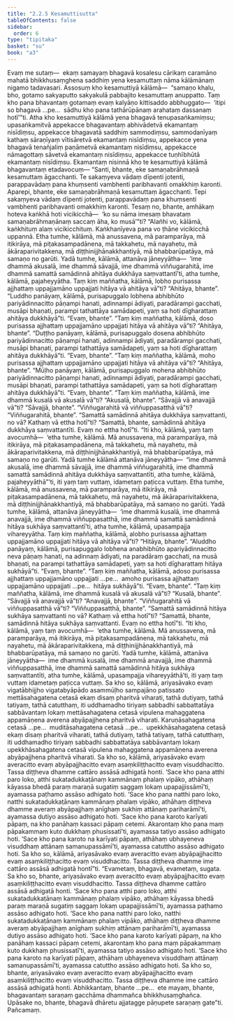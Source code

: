 ```yaml
---
title: "2.2.5 Kesamuttisutta"
tableOfContents: false
sidebar:
  order: 6
type: "tipitaka"
basket: "su"
book: "a3"
---
```



<DynamicBreadcrumb />

<Division number="66" book="a3">

<Paragraph number="472" book="a3">
Evaṃ me sutaṃ—  ekaṃ samayaṃ bhagavā kosalesu cārikaṃ caramāno mahatā bhikkhusaṃghena saddhiṃ yena kesamuttaṃ nāma kālāmānaṃ nigamo tadavasari. Assosuṃ kho kesamuttiyā kālāmā—  “samaṇo khalu, bho, gotamo sakyaputto sakyakulā pabbajito kesamuttaṃ anuppatto. Taṃ kho pana bhavantaṃ gotamaṃ evaṃ kalyāṇo kittisaddo abbhuggato—  ‘itipi so bhagavā …pe…  sādhu kho pana tathārūpānaṃ arahataṃ dassanaṃ hotī’”ti.
</Paragraph>

<Paragraph number="473" book="a3">
Atha kho kesamuttiyā kālāmā yena bhagavā tenupasaṅkamiṃsu; upasaṅkamitvā appekacce bhagavantaṃ abhivādetvā ekamantaṃ nisīdiṃsu, appekacce bhagavatā saddhiṃ sammodiṃsu, sammodanīyaṃ kathaṃ sāraṇīyaṃ vītisāretvā ekamantaṃ nisīdiṃsu, appekacce yena bhagavā tenañjaliṃ paṇāmetvā ekamantaṃ nisīdiṃsu, appekacce nāmagottaṃ sāvetvā ekamantaṃ nisīdiṃsu, appekacce tuṇhībhūtā ekamantaṃ nisīdiṃsu. Ekamantaṃ nisinnā kho te kesamuttiyā kālāmā bhagavantaṃ etadavocuṃ—
</Paragraph>

<Paragraph number="474" book="a3">
“Santi, bhante, eke samaṇabrāhmaṇā kesamuttaṃ āgacchanti. Te sakaṃyeva vādaṃ dīpenti jotenti, parappavādaṃ pana khuṃsenti vambhenti paribhavanti omakkhiṃ karonti. Aparepi, bhante, eke samaṇabrāhmaṇā kesamuttaṃ āgacchanti. Tepi sakaṃyeva vādaṃ dīpenti jotenti, parappavādaṃ pana khuṃsenti vambhenti paribhavanti omakkhiṃ karonti. Tesaṃ no, bhante, amhākaṃ hoteva kaṅkhā hoti vicikicchā—  ‘ko su nāma imesaṃ bhavataṃ samaṇabrāhmaṇānaṃ saccaṃ āha, ko musā’”ti? “Alañhi vo, kālāmā, kaṅkhituṃ alaṃ vicikicchituṃ. Kaṅkhanīyeva pana vo ṭhāne vicikicchā uppannā.
</Paragraph>

<Paragraph number="475" book="a3">
Etha tumhe, kālāmā, mā anussavena, mā paramparāya, mā itikirāya, mā piṭakasampadānena, mā takkahetu, mā nayahetu, mā ākāraparivitakkena, mā diṭṭhinijjhānakkhantiyā, mā bhabbarūpatāya, mā samaṇo no garūti. Yadā tumhe, kālāmā, attanāva jāneyyātha—  ‘ime dhammā akusalā, ime dhammā sāvajjā, ime dhammā viññugarahitā, ime dhammā samattā samādinnā ahitāya dukkhāya saṃvattantī’ti, atha tumhe, kālāmā, pajaheyyātha.
</Paragraph>

<Paragraph number="476" book="a3">
Taṃ kiṃ maññatha, kālāmā, lobho purisassa ajjhattaṃ uppajjamāno uppajjati hitāya vā ahitāya vā”ti?
</Paragraph>

<Paragraph number="477" book="a3">
“Ahitāya, bhante”.
</Paragraph>

<Paragraph number="478" book="a3">
“Luddho panāyaṃ, kālāmā, purisapuggalo lobhena abhibhūto pariyādinnacitto pāṇampi hanati, adinnampi ādiyati, paradārampi gacchati, musāpi bhaṇati, parampi tathattāya samādapeti, yaṃ sa hoti dīgharattaṃ ahitāya dukkhāyā”ti.
</Paragraph>

<Paragraph number="479" book="a3">
“Evaṃ, bhante”.
</Paragraph>

<Paragraph number="480" book="a3">
“Taṃ kiṃ maññatha, kālāmā, doso purisassa ajjhattaṃ uppajjamāno uppajjati hitāya vā ahitāya vā”ti?
</Paragraph>

<Paragraph number="481" book="a3">
“Ahitāya, bhante”.
</Paragraph>

<Paragraph number="482" book="a3">
“Duṭṭho panāyaṃ, kālāmā, purisapuggalo dosena abhibhūto pariyādinnacitto pāṇampi hanati, adinnampi ādiyati, paradārampi gacchati, musāpi bhaṇati, parampi tathattāya samādapeti, yaṃ sa hoti dīgharattaṃ ahitāya dukkhāyā”ti.
</Paragraph>

<Paragraph number="483" book="a3">
“Evaṃ, bhante”.
</Paragraph>

<Paragraph number="484" book="a3">
“Taṃ kiṃ maññatha, kālāmā, moho purisassa ajjhattaṃ uppajjamāno uppajjati hitāya vā ahitāya vā”ti?
</Paragraph>

<Paragraph number="485" book="a3">
“Ahitāya, bhante”.
</Paragraph>

<Paragraph number="486" book="a3">
“Mūḷho panāyaṃ, kālāmā, purisapuggalo mohena abhibhūto pariyādinnacitto pāṇampi hanati, adinnampi ādiyati, paradārampi gacchati, musāpi bhaṇati, parampi tathattāya samādapeti, yaṃ sa hoti dīgharattaṃ ahitāya dukkhāyā”ti.
</Paragraph>

<Paragraph number="487" book="a3">
“Evaṃ, bhante”.
</Paragraph>

<Paragraph number="488" book="a3">
“Taṃ kiṃ maññatha, kālāmā, ime dhammā kusalā vā akusalā vā”ti?
</Paragraph>

<Paragraph number="489" book="a3">
“Akusalā, bhante”.
</Paragraph>

<Paragraph number="490" book="a3">
“Sāvajjā vā anavajjā vā”ti?
</Paragraph>

<Paragraph number="491" book="a3">
“Sāvajjā, bhante”.
</Paragraph>

<Paragraph number="492" book="a3">
“Viññugarahitā vā viññuppasatthā vā”ti?
</Paragraph>

<Paragraph number="493" book="a3">
“Viññugarahitā, bhante”.
</Paragraph>

<Paragraph number="494" book="a3">
“Samattā samādinnā ahitāya dukkhāya saṃvattanti, no vā? Kathaṃ vā ettha hotī”ti?
</Paragraph>

<Paragraph number="495" book="a3">
“Samattā, bhante, samādinnā ahitāya dukkhāya saṃvattantīti. Evaṃ no ettha hotī”ti.
</Paragraph>

<Paragraph number="496" book="a3">
“Iti kho, kālāmā, yaṃ taṃ avocumhā—  ‘etha tumhe, kālāmā. Mā anussavena, mā paramparāya, mā itikirāya, mā piṭakasampadānena, mā takkahetu, mā nayahetu, mā ākāraparivitakkena, mā diṭṭhinijjhānakkhantiyā, mā bhabbarūpatāya, mā samaṇo no garūti. Yadā tumhe kālāmā attanāva jāneyyātha—  “ime dhammā akusalā, ime dhammā sāvajjā, ime dhammā viññugarahitā, ime dhammā samattā samādinnā ahitāya dukkhāya saṃvattantīti, atha tumhe, kālāmā, pajaheyyāthā”’ti, iti yaṃ taṃ vuttaṃ, idametaṃ paṭicca vuttaṃ.
</Paragraph>

<Paragraph number="497" book="a3">
Etha tumhe, kālāmā, mā anussavena, mā paramparāya, mā itikirāya, mā piṭakasampadānena, mā takkahetu, mā nayahetu, mā ākāraparivitakkena, mā diṭṭhinijjhānakkhantiyā, mā bhabbarūpatāya, mā samaṇo no garūti. Yadā tumhe, kālāmā, attanāva jāneyyātha—  ‘ime dhammā kusalā, ime dhammā anavajjā, ime dhammā viññuppasatthā, ime dhammā samattā samādinnā hitāya sukhāya saṃvattantī’ti, atha tumhe, kālāmā, upasampajja vihareyyātha.
</Paragraph>

<Paragraph number="498" book="a3">
Taṃ kiṃ maññatha, kālāmā, alobho purisassa ajjhattaṃ uppajjamāno uppajjati hitāya vā ahitāya vā”ti?
</Paragraph>

<Paragraph number="499" book="a3">
“Hitāya, bhante”.
</Paragraph>

<Paragraph number="500" book="a3">
“Aluddho panāyaṃ, kālāmā, purisapuggalo lobhena anabhibhūto apariyādinnacitto neva pāṇaṃ hanati, na adinnaṃ ādiyati, na paradāraṃ gacchati, na musā bhaṇati, na parampi tathattāya samādapeti, yaṃ sa hoti dīgharattaṃ hitāya sukhāyā”ti.
</Paragraph>

<Paragraph number="501" book="a3">
“Evaṃ, bhante”.
</Paragraph>

<Paragraph number="502" book="a3">
“Taṃ kiṃ maññatha, kālāmā, adoso purisassa ajjhattaṃ uppajjamāno uppajjati …pe…  amoho purisassa ajjhattaṃ uppajjamāno uppajjati …pe…  hitāya sukhāyā”ti.
</Paragraph>

<Paragraph number="503" book="a3">
“Evaṃ, bhante”.
</Paragraph>

<Paragraph number="504" book="a3">
“Taṃ kiṃ maññatha, kālāmā, ime dhammā kusalā vā akusalā vā”ti?
</Paragraph>

<Paragraph number="505" book="a3">
“Kusalā, bhante”.
</Paragraph>

<Paragraph number="506" book="a3">
“Sāvajjā vā anavajjā vā”ti?
</Paragraph>

<Paragraph number="507" book="a3">
“Anavajjā, bhante”.
</Paragraph>

<Paragraph number="508" book="a3">
“Viññugarahitā vā viññuppasatthā vā”ti?
</Paragraph>

<Paragraph number="509" book="a3">
“Viññuppasatthā, bhante”.
</Paragraph>

<Paragraph number="510" book="a3">
“Samattā samādinnā hitāya sukhāya saṃvattanti no vā? Kathaṃ vā ettha hotī”ti?
</Paragraph>

<Paragraph number="511" book="a3">
“Samattā, bhante, samādinnā hitāya sukhāya saṃvattanti. Evaṃ no ettha hotī”ti.
</Paragraph>

<Paragraph number="512" book="a3">
“Iti kho, kālāmā, yaṃ taṃ avocumhā—  ‘etha tumhe, kālāmā. Mā anussavena, mā paramparāya, mā itikirāya, mā piṭakasampadānena, mā takkahetu, mā nayahetu, mā ākāraparivitakkena, mā diṭṭhinijjhānakkhantiyā, mā bhabbarūpatāya, mā samaṇo no garūti. Yadā tumhe, kālāmā, attanāva jāneyyātha—  ime dhammā kusalā, ime dhammā anavajjā, ime dhammā viññuppasatthā, ime dhammā samattā samādinnā hitāya sukhāya saṃvattantīti, atha tumhe, kālāmā, upasampajja vihareyyāthā’ti, iti yaṃ taṃ vuttaṃ idametaṃ paṭicca vuttaṃ.
</Paragraph>

<Paragraph number="513" book="a3">
Sa kho so, kālāmā, ariyasāvako evaṃ vigatābhijjho vigatabyāpādo asammūḷho sampajāno patissato mettāsahagatena cetasā ekaṃ disaṃ pharitvā viharati, tathā dutiyaṃ, tathā tatiyaṃ, tathā catutthaṃ, iti uddhamadho tiriyaṃ sabbadhi sabbattatāya sabbāvantaṃ lokaṃ mettāsahagatena cetasā vipulena mahaggatena appamāṇena averena abyāpajjhena pharitvā viharati. Karuṇāsahagatena cetasā …pe…  muditāsahagatena cetasā …pe…  upekkhāsahagatena cetasā ekaṃ disaṃ pharitvā viharati, tathā dutiyaṃ, tathā tatiyaṃ, tathā catutthaṃ, iti uddhamadho tiriyaṃ sabbadhi sabbattatāya sabbāvantaṃ lokaṃ upekkhāsahagatena cetasā vipulena mahaggatena appamāṇena averena abyāpajjhena pharitvā viharati.
</Paragraph>

<Paragraph number="514" book="a3">
Sa kho so, kālāmā, ariyasāvako evaṃ averacitto evaṃ abyāpajjhacitto evaṃ asaṃkiliṭṭhacitto evaṃ visuddhacitto. Tassa diṭṭheva dhamme cattāro assāsā adhigatā honti. ‘Sace kho pana atthi paro loko, atthi sukatadukkaṭānaṃ kammānaṃ phalaṃ vipāko, athāhaṃ kāyassa bhedā paraṃ maraṇā sugatiṃ saggaṃ lokaṃ upapajjissāmī’ti, ayamassa paṭhamo assāso adhigato hoti.
</Paragraph>

<Paragraph number="515" book="a3">
‘Sace kho pana natthi paro loko, natthi sukatadukkaṭānaṃ kammānaṃ phalaṃ vipāko, athāhaṃ diṭṭheva dhamme averaṃ abyāpajjhaṃ anīghaṃ sukhiṃ attānaṃ pariharāmī’ti, ayamassa dutiyo assāso adhigato hoti.
</Paragraph>

<Paragraph number="516" book="a3">
‘Sace kho pana karoto karīyati pāpaṃ, na kho panāhaṃ kassaci pāpaṃ cetemi. Akarontaṃ kho pana maṃ pāpakammaṃ kuto dukkhaṃ phusissatī’ti, ayamassa tatiyo assāso adhigato hoti.
</Paragraph>

<Paragraph number="517" book="a3">
‘Sace kho pana karoto na karīyati pāpaṃ, athāhaṃ ubhayeneva visuddhaṃ attānaṃ samanupassāmī’ti, ayamassa catuttho assāso adhigato hoti.
</Paragraph>

<Paragraph number="518" book="a3">
Sa kho so, kālāmā, ariyasāvako evaṃ averacitto evaṃ abyāpajjhacitto evaṃ asaṃkiliṭṭhacitto evaṃ visuddhacitto. Tassa diṭṭheva dhamme ime cattāro assāsā adhigatā hontī”ti.
</Paragraph>

<Paragraph number="519" book="a3">
“Evametaṃ, bhagavā, evametaṃ, sugata. Sa kho so, bhante, ariyasāvako evaṃ averacitto evaṃ abyāpajjhacitto evaṃ asaṃkiliṭṭhacitto evaṃ visuddhacitto. Tassa diṭṭheva dhamme cattāro assāsā adhigatā honti. ‘Sace kho pana atthi paro loko, atthi sukatadukkaṭānaṃ kammānaṃ phalaṃ vipāko, athāhaṃ kāyassa bhedā paraṃ maraṇā sugatiṃ saggaṃ lokaṃ upapajjissāmī’ti, ayamassa paṭhamo assāso adhigato hoti.
</Paragraph>

<Paragraph number="520" book="a3">
‘Sace kho pana natthi paro loko, natthi sukatadukkaṭānaṃ kammānaṃ phalaṃ vipāko, athāhaṃ diṭṭheva dhamme averaṃ abyāpajjhaṃ anīghaṃ sukhiṃ attānaṃ pariharāmī’ti, ayamassa dutiyo assāso adhigato hoti.
</Paragraph>

<Paragraph number="521" book="a3">
‘Sace kho pana karoto karīyati pāpaṃ, na kho panāhaṃ kassaci pāpaṃ cetemi, akarontaṃ kho pana maṃ pāpakammaṃ kuto dukkhaṃ phusissatī’ti, ayamassa tatiyo assāso adhigato hoti.
</Paragraph>

<Paragraph number="522" book="a3">
‘Sace kho pana karoto na karīyati pāpaṃ, athāhaṃ ubhayeneva visuddhaṃ attānaṃ samanupassāmī’ti, ayamassa catuttho assāso adhigato hoti.
</Paragraph>

<Paragraph number="523" book="a3">
Sa kho so, bhante, ariyasāvako evaṃ averacitto evaṃ abyāpajjhacitto evaṃ asaṃkiliṭṭhacitto evaṃ visuddhacitto. Tassa diṭṭheva dhamme ime cattāro assāsā adhigatā honti.
</Paragraph>

<Paragraph number="524" book="a3">
Abhikkantaṃ, bhante …pe…  ete mayaṃ, bhante, bhagavantaṃ saraṇaṃ gacchāma dhammañca bhikkhusaṃghañca. Upāsake no, bhante, bhagavā dhāretu ajjatagge pāṇupete saraṇaṃ gate”ti.

</Paragraph>
</Division>

<Paragraph number="525" type="center" book="a3">
Pañcamaṃ.
</Paragraph>